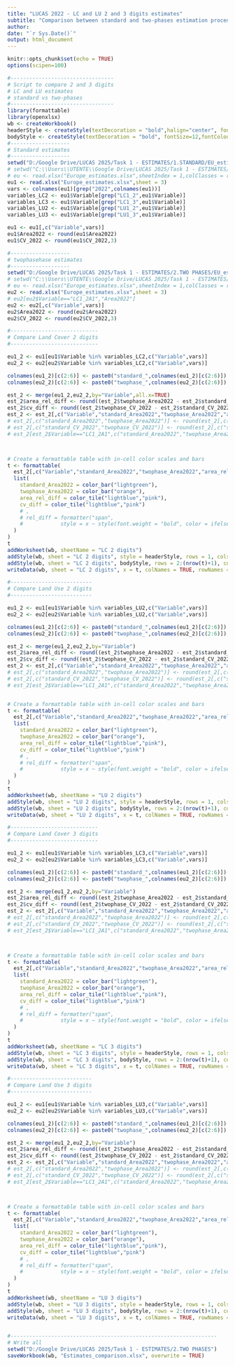 ```yaml
---
title: "LUCAS 2022 - LC and LU 2 and 3 digits estimates"
subtitle: "Comparison between standard and two-phases estimation procedures"
author: 
date: "`r Sys.Date()`"
output: html_document
---
```


```r
knitr::opts_chunk$set(echo = TRUE)
options(scipen=100)
```


```r
#---------------------------------
# Script to compare 2 and 3 digits
# LC and LU estimates
# standard vs two-phases
#---------------------------------
library(formattable)
library(openxlsx)
wb <- createWorkbook()
headerStyle <- createStyle(textDecoration = "bold",halign="center", fontSize=14,fontColour = "#FFFFFF", fgFill = "#4F81BD")
bodyStyle <- createStyle(textDecoration = "bold", fontSize=12,fontColour = "#FFFFFF", fgFill = "#4F81BD")
#-------------------
# Standard estimates
#-------------------
setwd("D:/Google Drive/LUCAS 2025/Task 1 - ESTIMATES/1.STANDARD/EU_estimates")
# setwd("C:\\Users\\UTENTE\\Google Drive/LUCAS 2025/Task 1 - ESTIMATES/1.STANDARD/EU_estimates")
# eu <- read.xlsx("Europe_estimates.xlsx",sheetIndex = 1,colClasses = rep("numeric",5))
eu1 <- read.xlsx("Europe_estimates.xlsx",sheet = 3)
vars <- colnames(eu1)[grep("2022",colnames(eu1))]
variables_LC2 <- eu1$Variable[grep("LC1_2",eu1$Variable)]
variables_LC3 <- eu1$Variable[grep("LC1_3",eu1$Variable)]
variables_LU2 <- eu1$Variable[grep("LU1_2",eu1$Variable)]
variables_LU3 <- eu1$Variable[grep("LU1_3",eu1$Variable)]

eu1 <- eu1[,c("Variable",vars)]
eu1$Area2022 <- round(eu1$Area2022)
eu1$CV_2022 <- round(eu1$CV_2022,3)

#-------------------
# twophasehase estimates
#-------------------
setwd("D:/Google Drive/LUCAS 2025/Task 1 - ESTIMATES/2.TWO PHASES/EU_estimates")
# setwd("C:\\Users\\UTENTE\\Google Drive/LUCAS 2025/Task 1 - ESTIMATES/2.TWO PHASES/EU_estimates")
# eu <- read.xlsx("Europe_estimates.xlsx",sheetIndex = 1,colClasses = rep("numeric",5))
eu2 <- read.xlsx("Europe_estimates.xlsx",sheet = 3)
# eu2[eu2$Variable=="LC1_2A1","Area2022"]
eu2 <- eu2[,c("Variable",vars)]
eu2$Area2022 <- round(eu2$Area2022)
eu2$CV_2022 <- round(eu2$CV_2022,3)

#----------------------------
# Compare Land Cover 2 digits
#----------------------------

eu1_2 <- eu1[eu1$Variable %in% variables_LC2,c("Variable",vars)]
eu2_2 <- eu2[eu2$Variable %in% variables_LC2,c("Variable",vars)]

colnames(eu1_2)[c(2:6)] <- paste0("standard_",colnames(eu1_2)[c(2:6)])
colnames(eu2_2)[c(2:6)] <- paste0("twophase_",colnames(eu2_2)[c(2:6)])

est_2 <- merge(eu1_2,eu2_2,by="Variable",all.x=TRUE)
est_2$area_rel_diff <- round((est_2$twophase_Area2022 - est_2$standard_Area2022) / est_2$standard_Area2022,3)
est_2$cv_diff <- round((est_2$twophase_CV_2022 - est_2$standard_CV_2022),3)
est_2 <- est_2[,c("Variable","standard_Area2022","twophase_Area2022","area_rel_diff","standard_CV_2022","twophase_CV_2022","cv_diff")]
# est_2[,c("standard_Area2022","twophase_Area2022")] <- round(est_2[,c("standard_Area2022","twophase_Area2022")] )
# est_2[,c("standard_CV_2022","twophase_CV_2022")] <- round(est_2[,c("standard_CV_2022","twophase_CV_2022")],3 )
# est_2[est_2$Variable=="LC1_2A1",c("standard_Area2022","twophase_Area2022","standard_CV_2022","twophase_CV_2022")]



# Create a formattable table with in-cell color scales and bars
t <- formattable(
  est_2[,c("Variable","standard_Area2022","twophase_Area2022","area_rel_diff","standard_CV_2022","twophase_CV_2022","cv_diff")],
  list(
    standard_Area2022 = color_bar("lightgreen"),
    twophase_Area2022 = color_bar("orange"),
    area_rel_diff = color_tile("lightblue","pink"),
    cv_diff = color_tile("lightblue","pink")
    # ,
    # rel_diff = formatter("span",
    #            style = x ~ style(font.weight = "bold", color = ifelse(abs(x) > 0.4, "red", "black")))
  )
)
t
addWorksheet(wb, sheetName = "LC 2 digits")
addStyle(wb, sheet = "LC 2 digits", style = headerStyle, rows = 1, cols = 1:ncol(t), gridExpand = TRUE)
addStyle(wb, sheet = "LC 2 digits", bodyStyle, rows = 2:(nrow(t)+1), cols = 1, gridExpand = TRUE)
writeData(wb, sheet = "LC 2 digits", x = t, colNames = TRUE, rowNames = FALSE)

#--------------------------
# Compare Land Use 2 digits
#--------------------------

eu1_2 <- eu1[eu1$Variable %in% variables_LU2,c("Variable",vars)]
eu2_2 <- eu2[eu2$Variable %in% variables_LU2,c("Variable",vars)]

colnames(eu1_2)[c(2:6)] <- paste0("standard_",colnames(eu1_2)[c(2:6)])
colnames(eu2_2)[c(2:6)] <- paste0("twophase_",colnames(eu2_2)[c(2:6)])

est_2 <- merge(eu1_2,eu2_2,by="Variable")
est_2$area_rel_diff <- round((est_2$twophase_Area2022 - est_2$standard_Area2022) / est_2$standard_Area2022,3)
est_2$cv_diff <- round((est_2$twophase_CV_2022 - est_2$standard_CV_2022) ,3)
est_2 <- est_2[,c("Variable","standard_Area2022","twophase_Area2022","area_rel_diff","standard_CV_2022","twophase_CV_2022","cv_diff")]
# est_2[,c("standard_Area2022","twophase_Area2022")] <- round(est_2[,c("standard_Area2022","twophase_Area2022")] )
# est_2[,c("standard_CV_2022","twophase_CV_2022")] <- round(est_2[,c("standard_CV_2022","twophase_CV_2022")],3 )
# est_2[est_2$Variable=="LC1_2A1",c("standard_Area2022","twophase_Area2022","standard_CV_2022","twophase_CV_2022")]


# Create a formattable table with in-cell color scales and bars
t <- formattable(
  est_2[,c("Variable","standard_Area2022","twophase_Area2022","area_rel_diff","standard_CV_2022","twophase_CV_2022","cv_diff")],
  list(
    standard_Area2022 = color_bar("lightgreen"),
    twophase_Area2022 = color_bar("orange"),
    area_rel_diff = color_tile("lightblue","pink"),
    cv_diff = color_tile("lightblue","pink")
    # ,
    # rel_diff = formatter("span",
    #            style = x ~ style(font.weight = "bold", color = ifelse(abs(x) > 0.4, "red", "black")))
  )
)
t
addWorksheet(wb, sheetName = "LU 2 digits")
addStyle(wb, sheet = "LU 2 digits", style = headerStyle, rows = 1, cols = 1:ncol(t), gridExpand = TRUE)
addStyle(wb, sheet = "LU 2 digits", bodyStyle, rows = 2:(nrow(t)+1), cols = 1, gridExpand = TRUE)
writeData(wb, sheet = "LU 2 digits", x = t, colNames = TRUE, rowNames = FALSE)

#----------------------------
# Compare Land Cover 3 digits
#----------------------------

eu1_2 <- eu1[eu1$Variable %in% variables_LC3,c("Variable",vars)]
eu2_2 <- eu2[eu2$Variable %in% variables_LC3,c("Variable",vars)]

colnames(eu1_2)[c(2:6)] <- paste0("standard_",colnames(eu1_2)[c(2:6)])
colnames(eu2_2)[c(2:6)] <- paste0("twophase_",colnames(eu2_2)[c(2:6)])

est_2 <- merge(eu1_2,eu2_2,by="Variable")
est_2$area_rel_diff <- round((est_2$twophase_Area2022 - est_2$standard_Area2022) / est_2$standard_Area2022,3)
est_2$cv_diff <- round((est_2$twophase_CV_2022 - est_2$standard_CV_2022),3)
est_2 <- est_2[,c("Variable","standard_Area2022","twophase_Area2022","area_rel_diff","standard_CV_2022","twophase_CV_2022","cv_diff")]
# est_2[,c("standard_Area2022","twophase_Area2022")] <- round(est_2[,c("standard_Area2022","twophase_Area2022")] )
# est_2[,c("standard_CV_2022","twophase_CV_2022")] <- round(est_2[,c("standard_CV_2022","twophase_CV_2022")],3 )
# est_2[est_2$Variable=="LC1_2A1",c("standard_Area2022","twophase_Area2022","standard_CV_2022","twophase_CV_2022")]



# Create a formattable table with in-cell color scales and bars
t <- formattable(
  est_2[,c("Variable","standard_Area2022","twophase_Area2022","area_rel_diff","standard_CV_2022","twophase_CV_2022","cv_diff")],
  list(
    standard_Area2022 = color_bar("lightgreen"),
    twophase_Area2022 = color_bar("orange"),
    area_rel_diff = color_tile("lightblue","pink"),
    cv_diff = color_tile("lightblue","pink")
    # ,
    # rel_diff = formatter("span",
    #            style = x ~ style(font.weight = "bold", color = ifelse(abs(x) > 0.4, "red", "black")))
  )
)
t
addWorksheet(wb, sheetName = "LC 3 digits")
addStyle(wb, sheet = "LC 3 digits", style = headerStyle, rows = 1, cols = 1:ncol(t), gridExpand = TRUE)
addStyle(wb, sheet = "LC 3 digits", bodyStyle, rows = 2:(nrow(t)+1), cols = 1, gridExpand = TRUE)
writeData(wb, sheet = "LC 3 digits", x = t, colNames = TRUE, rowNames = FALSE)

#--------------------------
# Compare Land Use 3 digits
#--------------------------

eu1_2 <- eu1[eu1$Variable %in% variables_LU3,c("Variable",vars)]
eu2_2 <- eu2[eu2$Variable %in% variables_LU3,c("Variable",vars)]

colnames(eu1_2)[c(2:6)] <- paste0("standard_",colnames(eu1_2)[c(2:6)])
colnames(eu2_2)[c(2:6)] <- paste0("twophase_",colnames(eu2_2)[c(2:6)])

est_2 <- merge(eu1_2,eu2_2,by="Variable")
est_2$area_rel_diff <- round((est_2$twophase_Area2022 - est_2$standard_Area2022) / est_2$standard_Area2022,3)
est_2$cv_diff <- round((est_2$twophase_CV_2022 - est_2$standard_CV_2022) / est_2$standard_CV_2022,3)
est_2 <- est_2[,c("Variable","standard_Area2022","twophase_Area2022","area_rel_diff","standard_CV_2022","twophase_CV_2022","cv_diff")]
# est_2[,c("standard_Area2022","twophase_Area2022")] <- round(est_2[,c("standard_Area2022","twophase_Area2022")] )
# est_2[,c("standard_CV_2022","twophase_CV_2022")] <- round(est_2[,c("standard_CV_2022","twophase_CV_2022")],3 )
# est_2[est_2$Variable=="LC1_2A1",c("standard_Area2022","twophase_Area2022","standard_CV_2022","twophase_CV_2022")]



# Create a formattable table with in-cell color scales and bars
t <- formattable(
  est_2[,c("Variable","standard_Area2022","twophase_Area2022","area_rel_diff","standard_CV_2022","twophase_CV_2022","cv_diff")],
  list(
    standard_Area2022 = color_bar("lightgreen"),
    twophase_Area2022 = color_bar("orange"),
    area_rel_diff = color_tile("lightblue","pink"),
    cv_diff = color_tile("lightblue","pink")
    # ,
    # rel_diff = formatter("span",
    #            style = x ~ style(font.weight = "bold", color = ifelse(abs(x) > 0.4, "red", "black")))
  )
)
t
addWorksheet(wb, sheetName = "LU 3 digits")
addStyle(wb, sheet = "LU 3 digits", style = headerStyle, rows = 1, cols = 1:ncol(t), gridExpand = TRUE)
addStyle(wb, sheet = "LU 3 digits", bodyStyle, rows = 2:(nrow(t)+1), cols = 1, gridExpand = TRUE)
writeData(wb, sheet = "LU 3 digits", x = t, colNames = TRUE, rowNames = FALSE)


#------------------------------------------------------------------
# Write all
setwd("D:/Google Drive/LUCAS 2025/Task 1 - ESTIMATES/2.TWO PHASES")
saveWorkbook(wb, "Estimates_comparison.xlsx", overwrite = TRUE)


```


